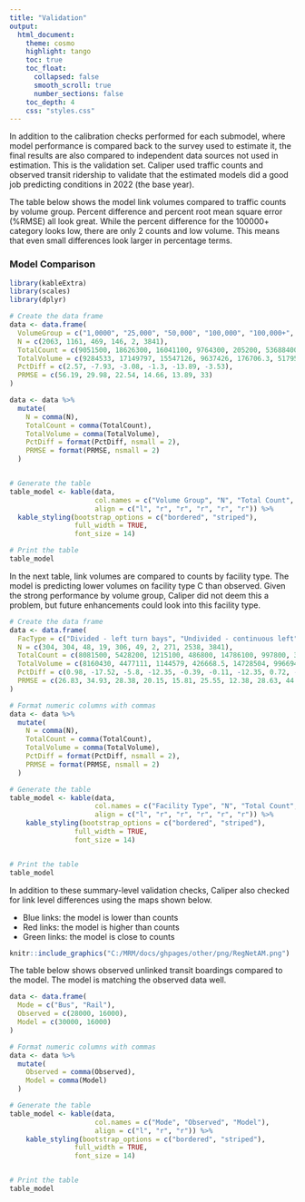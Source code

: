 ```yaml
---
title: "Validation"
output:
  html_document:
    theme: cosmo
    highlight: tango
    toc: true
    toc_float:
      collapsed: false
      smooth_scroll: true
      number_sections: false
    toc_depth: 4
    css: "styles.css"
---
```


In addition to the calibration checks performed for each submodel, where model performance is compared back to the survey used to estimate it, the final results are also compared to independent data sources not used in estimation. This is the validation set. Caliper used traffic counts and observed transit ridership to validate that the estimated models did a good job predicting conditions in 2022 (the base year). 

The table below shows the model link volumes compared to traffic counts by volume group. Percent difference and percent root mean square error (%RMSE) all look great. While the percent difference for the 100000+ category looks low, there are only 2 counts and low volume. This means that even small differences look larger in percentage terms. 

### Model Comparison
```r

library(kableExtra)
library(scales)
library(dplyr)

# Create the data frame
data <- data.frame(
  VolumeGroup = c("1,0000", "25,000", "50,000", "100,000", "100,000+", "All"),
  N = c(2063, 1161, 469, 146, 2, 3841),
  TotalCount = c(9051500, 18626300, 16041100, 9764300, 205200, 53688400),
  TotalVolume = c(9284533, 17149797, 15547126, 9637426, 176706.3, 51795589),
  PctDiff = c(2.57, -7.93, -3.08, -1.3, -13.89, -3.53),
  PRMSE = c(56.19, 29.98, 22.54, 14.66, 13.89, 33)
)

data <- data %>%
  mutate(
    N = comma(N),
    TotalCount = comma(TotalCount),
    TotalVolume = comma(TotalVolume),
    PctDiff = format(PctDiff, nsmall = 2), 
    PRMSE = format(PRMSE, nsmall = 2)
  )


# Generate the table
table_model <- kable(data, 
                     col.names = c("Volume Group", "N", "Total Count", "Total Volume", "Percent Difference", "PRMSE"),
                     align = c("l", "r", "r", "r", "r", "r")) %>%
  kable_styling(bootstrap_options = c("bordered", "striped"),
                full_width = TRUE,
                font_size = 14)

# Print the table
table_model

```

In the next table, link volumes are compared to counts by facility type. The model is predicting lower volumes on facility type C than observed. Given the strong performance by volume group, Caliper did not deem this a problem, but future enhancements could look into this facility type. 

```r

# Create the data frame
data <- data.frame(
  FacType = c("Divided - left turn bays", "Undivided - continuous left", "Divided - no median breaks", "Expressway", "Freeway", "Divided - median breaks only", "Ramp", "Undivided - left turn bays", "Undivided - no left provision", "All"),
  N = c(304, 304, 48, 19, 306, 49, 2, 271, 2538, 3841),
  TotalCount = c(8081500, 5428200, 1215100, 486800, 14786100, 997800, 36800, 5251800, 17404300, 53688400),
  TotalVolume = c(8160430, 4477111, 1144579, 426668.5, 14728504, 996694.7, 32253.92, 5289483, 16539864, 51795589),
  PctDiff = c(0.98, -17.52, -5.8, -12.35, -0.39, -0.11, -12.35, 0.72, -4.97, -3.53),
  PRMSE = c(26.83, 34.93, 28.38, 20.15, 15.81, 25.55, 12.38, 28.63, 44.74, 33)
)

# Format numeric columns with commas
data <- data %>%
  mutate(
    N = comma(N),
    TotalCount = comma(TotalCount),
    TotalVolume = comma(TotalVolume),
    PctDiff = format(PctDiff, nsmall = 2),
    PRMSE = format(PRMSE, nsmall = 2)
  )

# Generate the table
table_model <- kable(data, 
                     col.names = c("Facility Type", "N", "Total Count", "Total Volume", "Percent Difference", "PRMSE"),
                     align = c("l", "r", "r", "r", "r", "r")) %>%
    kable_styling(bootstrap_options = c("bordered", "striped"),
                full_width = TRUE,
                font_size = 14)


# Print the table
table_model
```

In addition to these summary-level validation checks, Caliper also checked for link level differences using the maps shown below. 

* Blue links: the model is lower than counts 
* Red links: the model is higher than counts 
* Green links: the model is close to counts 

```r
knitr::include_graphics("C:/MRM/docs/ghpages/other/png/RegNetAM.png")
```

The table below shows observed unlinked transit boardings compared to the model. The model is matching the observed data well. 

```r
data <- data.frame(
  Mode = c("Bus", "Rail"),
  Observed = c(28000, 16000),
  Model = c(30000, 16000)
)

# Format numeric columns with commas
data <- data %>%
  mutate(
    Observed = comma(Observed),
    Model = comma(Model)
  )

# Generate the table
table_model <- kable(data, 
                     col.names = c("Mode", "Observed", "Model"),
                     align = c("l", "r", "r")) %>%
    kable_styling(bootstrap_options = c("bordered", "striped"),
                full_width = TRUE,
                font_size = 14)


# Print the table
table_model
```

